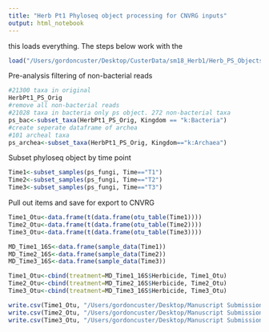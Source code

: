 ```yaml
---
title: "Herb Pt1 Phyloseq object processing for CNVRG inputs"
output: html_notebook
---
```


this loads everything. The steps below work with the 
```r
load("/Users/gordoncuster/Desktop/CusterData/sm18_Herb1/Herb_PS_Objects_16S.RData")
```


Pre-analysis filtering of non-bacterial reads
```r
#21300 taxa in original
HerbPt1_PS_Orig
#remove all non-bacterial reads
#21028 taxa in bacteria only ps object. 272 non-bacterial taxa 
ps_bac<-subset_taxa(HerbPt1_PS_Orig, Kingdom == "k:Bacteria")
#create seperate dataframe of archea
#101 archeal taxa
ps_archea<-subset_taxa(HerbPt1_PS_Orig, Kingdom=="k:Archaea")
```

Subset phyloseq object by time point
```r
Time1<-subset_samples(ps_fungi, Time=="T1")
Time2<-subset_samples(ps_fungi, Time=="T2")
Time3<-subset_samples(ps_fungi, Time=="T3")
```



Pull out items and save for export to CNVRG
```r
Time1_Otu<-data.frame(t(data.frame(otu_table(Time1))))
Time2_Otu<-data.frame(t(data.frame(otu_table(Time2))))
Time3_Otu<-data.frame(t(data.frame(otu_table(Time3))))

MD_Time1_16S<-data.frame(sample_data(Time1))
MD_Time2_16S<-data.frame(sample_data(Time2))
MD_Time3_16S<-data.frame(sample_data(Time3))

Time1_Otu<-cbind(treatment=MD_Time1_16S$Herbicide, Time1_Otu) 
Time2_Otu<-cbind(treatment=MD_Time2_16S$Herbicide, Time2_Otu) 
Time3_Otu<-cbind(treatment=MD_Time3_16S$Herbicide, Time3_Otu) 

write.csv(Time1_Otu, "/Users/gordoncuster/Desktop/Manuscript Submissions/Herbicide and Microbes/Sequence_data/ITS/ITS_time1_otu.csv")
write.csv(Time2_Otu, "/Users/gordoncuster/Desktop/Manuscript Submissions/Herbicide and Microbes/Sequence_data/ITS/ITS_time2_otu.csv")
write.csv(Time3_Otu, "/Users/gordoncuster/Desktop/Manuscript Submissions/Herbicide and Microbes/Sequence_data/ITS/ITS_time3_otu.csv")
```